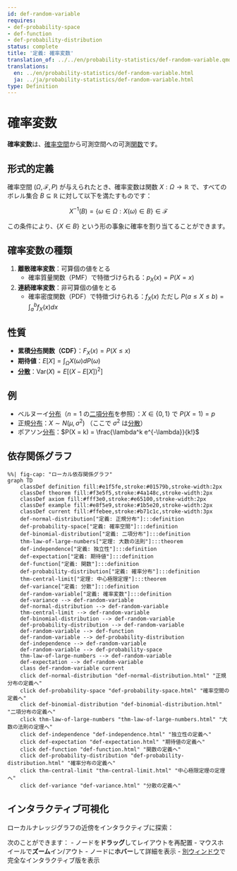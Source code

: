 ```yaml
---
id: def-random-variable
requires:
- def-probability-space
- def-function
- def-probability-distribution
status: complete
title: '定義: 確率変数'
translation_of: ../../en/probability-statistics/def-random-variable.qmd
translations:
  en: ../en/probability-statistics/def-random-variable.html
  ja: ../ja/probability-statistics/def-random-variable.html
type: Definition
---
```


# 確率変数 {#def-random-variable}

**確率変数**は、[確率空間](def-probability-space.qmd)から可測空間への可測[関数](../logic-set-theory/def-function.qmd)です。

## 形式的定義

確率空間 $(\Omega, \mathcal{F}, P)$ が与えられたとき、確率変数は関数 $X: \Omega \to \mathbb{R}$ で、すべてのボレル集合 $B \subseteq \mathbb{R}$ に対して以下を満たすものです：

$$X^{-1}(B) = \{\omega \in \Omega : X(\omega) \in B\} \in \mathcal{F}$$

この条件により、$\{X \in B\}$ という形の事象に確率を割り当てることができます。

## 確率変数の種類

1. **離散確率変数**：可算個の値をとる
   - 確率質量関数（PMF）で特徴づけられる：$p_X(x) = P(X = x)$

2. **連続確率変数**：非可算個の値をとる
   - 確率密度関数（PDF）で特徴づけられる：$f_X(x)$ ただし $P(a \leq X \leq b) = \int_a^b f_X(x) dx$

## 性質

- **累積[分布](def-probability-distribution.qmd)関数（CDF）**：$F_X(x) = P(X \leq x)$
- **期待値**：$E[X] = \int_{\Omega} X(\omega) dP(\omega)$
- **[分散](def-variance.qmd)**：$\text{Var}(X) = E[(X - E[X])^2]$

## 例

- ベルヌーイ[分布](def-probability-distribution.qmd)（$n=1$ の[二項分布](def-binomial-distribution.qmd)を参照）：$X \in \{0, 1\}$ で $P(X = 1) = p$
- 正規[分布](def-probability-distribution.qmd)：$X \sim N(\mu, \sigma^2)$ （ここで $\sigma^2$ は[分散](def-variance.qmd)）
- ポアソン[分布](def-probability-distribution.qmd)：$P(X = k) = \frac{\lambda^k e^{-\lambda}}{k!}$

## 依存関係グラフ

```mermaid
%%| fig-cap: "ローカル依存関係グラフ"
graph TD
    classDef definition fill:#e1f5fe,stroke:#01579b,stroke-width:2px
    classDef theorem fill:#f3e5f5,stroke:#4a148c,stroke-width:2px
    classDef axiom fill:#fff3e0,stroke:#e65100,stroke-width:2px
    classDef example fill:#e8f5e9,stroke:#1b5e20,stroke-width:2px
    classDef current fill:#ffebee,stroke:#b71c1c,stroke-width:3px
    def-normal-distribution["定義: 正規分布"]:::definition
    def-probability-space["定義: 確率空間"]:::definition
    def-binomial-distribution["定義: 二項分布"]:::definition
    thm-law-of-large-numbers["定理: 大数の法則"]:::theorem
    def-independence["定義: 独立性"]:::definition
    def-expectation["定義: 期待値"]:::definition
    def-function["定義: 関数"]:::definition
    def-probability-distribution["定義: 確率分布"]:::definition
    thm-central-limit["定理: 中心極限定理"]:::theorem
    def-variance["定義: 分散"]:::definition
    def-random-variable["定義: 確率変数"]:::definition
    def-variance --> def-random-variable
    def-normal-distribution --> def-random-variable
    thm-central-limit --> def-random-variable
    def-binomial-distribution --> def-random-variable
    def-probability-distribution --> def-random-variable
    def-random-variable --> def-function
    def-random-variable --> def-probability-distribution
    def-independence --> def-random-variable
    def-random-variable --> def-probability-space
    thm-law-of-large-numbers --> def-random-variable
    def-expectation --> def-random-variable
    class def-random-variable current
    click def-normal-distribution "def-normal-distribution.html" "正規分布の定義へ"
    click def-probability-space "def-probability-space.html" "確率空間の定義へ"
    click def-binomial-distribution "def-binomial-distribution.html" "二項分布の定義へ"
    click thm-law-of-large-numbers "thm-law-of-large-numbers.html" "大数の法則の定理へ"
    click def-independence "def-independence.html" "独立性の定義へ"
    click def-expectation "def-expectation.html" "期待値の定義へ"
    click def-function "def-function.html" "関数の定義へ"
    click def-probability-distribution "def-probability-distribution.html" "確率分布の定義へ"
    click thm-central-limit "thm-central-limit.html" "中心極限定理の定理へ"
    click def-variance "def-variance.html" "分散の定義へ"
```

## インタラクティブ可視化

ローカルナレッジグラフの近傍をインタラクティブに探索：

::: {.graph-viz data-id="def-random-variable" data-width="700" data-height="500"}
:::

次のことができます：
- ノードを**ドラッグ**してレイアウトを再配置
- マウスホイールで**ズーム**イン/アウト
- ノードに**ホバー**して詳細を表示
- [別ウィンドウ](../../output/interactive/ja/def-random-variable.html){target="_blank"}で完全なインタラクティブ版を表示

